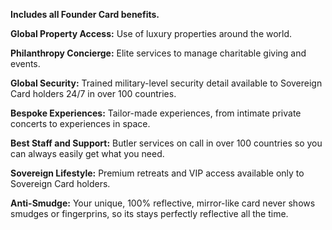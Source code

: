 **Includes all Founder Card benefits.**

**Global Property Access:** Use of luxury properties around the world.

**Philanthropy Concierge:** Elite services to manage charitable giving and events.

**Global Security:** Trained military-level security detail available to Sovereign Card holders 24/7 in over 100 countries.

**Bespoke Experiences:** Tailor-made experiences, from intimate private concerts to experiences in space.

**Best Staff and Support:** Butler services on call in over 100 countries so you can always easily get what you need.

**Sovereign Lifestyle:** Premium retreats and VIP access available only to Sovereign Card holders.

**Anti-Smudge:** Your unique, 100% reflective, mirror-like card never shows smudges or fingerprins, so its stays perfectly reflective all the time.

